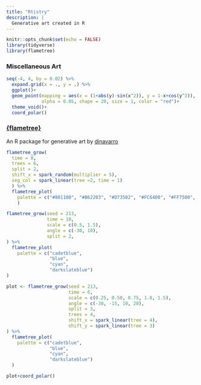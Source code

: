 ```yaml
---
title: "Rtistry"
description: | 
  Generative art created in R
---
```


```r
knitr::opts_chunk$set(echo = FALSE)
library(tidyverse)
library(flametree)
```

### Miscellaneous Art
```r
seq(-4, 4, by = 0.02) %>% 
  expand.grid(x = ., y = .) %>% 
  ggplot()+
  geom_point(mapping = aes(x = (1+abs(y)-sin(x^2)), y = 1-x+cos(y^2)),
             alpha = 0.05, shape = 20, size = 1, color = "red")+
  theme_void()+
  coord_polar()
```

### [{flametree}](https://flametree.djnavarro.net/index.html)
An R package for generative art by [djnavarro](https://djnavarro.net)

```r
flametree_grow(
  time = 8,
  trees = 6,
  split = 2,
  shift_x = spark_random(multiplier = 5),
  seg_col = spark_linear(tree =2, time = 1)
  ) %>% 
  flametree_plot(
    palette = c("#801100", "#B62203", "#D73502", "#FC6400", "#FF7500", "#FAC000")  
    )
```

```r
flametree_grow(seed = 213, 
               time = 10, 
               scale = c(0.5, 1.5),
               angle = c(-30, 10),
               split = 2,
) %>% 
  flametree_plot(
    palette = c("cadetblue",
                "blue",
                "cyan",
                "darkslateblue")
) 
```

```r
plot <- flametree_grow(seed = 213, 
                       time = 6, 
                       scale = c(0.25, 0.50, 0.75, 1.0, 1.5),
                       angle = c(-30, -15, 10, 20),
                       split = 3,
                       trees = 4,
                       shift_x = spark_linear(tree = 4),
                       shift_y = spark_linear(tree = 3)
) %>% 
  flametree_plot(
    palette = c("cadetblue",
                "blue",
                "cyan",
                "darkslateblue")
  )

plot+coord_polar()
```

